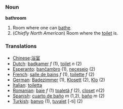 === Noun ===

'''bathroom'''

# Room where one can [[bathe]].
# (''Chiefly North American'') Room where the [[toilet]] is.

=== Translations ===

*[[Chinese]]:[[浴室]]
*[[Dutch]]: [[badkamer]] ''f'' (1), [[toilet]] ''n'' (2)
*[[Esperanto]]: [[banĉambro]] (1), [[necesejo]] (2)
*[[French]]: [[salle de bains]] ''f'' (1), [[toilette]] ''f'' (2)
*[[German]]: [[Badezimmer]] (1), [[Klosett]] (2), [[Klo]] (2)
*[[Italian]]: [[toiletta]]
*[[Romanian]]: [[baie]] ''f'' (1) [[toaletă]] ''f'' (2), [[closet]]  ''n''(2)
*[[Spanish]]: [[cuarto de baño]] ''m'' (1,2), [[baño]] ''m'' (2)
*[[Turkish]]: [[banyo]] (1), [[tuvalet]] [-ti] (2)